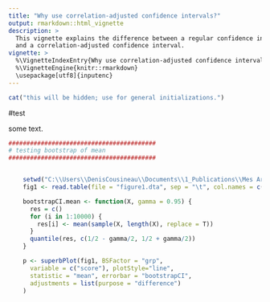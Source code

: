 ```yaml
---
title: "Why use correlation-adjusted confidence intervals?"
output: rmarkdown::html_vignette
description: >
  This vignette explains the difference between a regular confidence interval
  and a correlation-adjusted confidence interval.
vignette: >
  %\VignetteIndexEntry{Why use correlation-adjusted confidence intervals?}
  %\VignetteEngine{knitr::rmarkdown}
  \usepackage[utf8]{inputenc}
---
```



```r
cat("this will be hidden; use for general initializations.")
```


#test


some text.

```r

#########################################
# testing bootstrap of mean
#########################################


    setwd("C:\\Users\\DenisCousineau\\Documents\\1_Publications\\Mes Articles\\FC01=64=MAG03-MeanPlot\\64=MAG03\\MAG03-JoVe-CIwithAllSortsOfDesigns")
    fig1 <- read.table(file = "figure1.dta", sep = "\t", col.names = c("id","grp","score") )

    bootstrapCI.mean <- function(X, gamma = 0.95) {
      res = c()
      for (i in 1:10000) {
        res[i] <- mean(sample(X, length(X), replace = T))
      }
      quantile(res, c(1/2 - gamma/2, 1/2 + gamma/2))
    }

    p <- superbPlot(fig1, BSFactor = "grp", 
      variable = c("score"), plotStyle="line",
      statistic = "mean", errorbar = "bootstrapCI",
      adjustments = list(purpose = "difference")
    )



```




